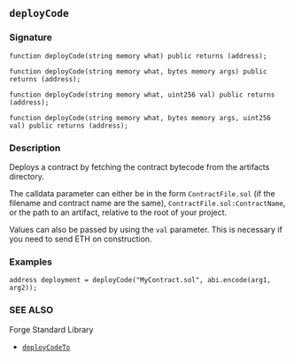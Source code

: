 ## `deployCode`

### Signature

```solidity
function deployCode(string memory what) public returns (address);
```

```solidity
function deployCode(string memory what, bytes memory args) public returns (address);
```

```solidity
function deployCode(string memory what, uint256 val) public returns (address);
```

```solidity
function deployCode(string memory what, bytes memory args, uint256 val) public returns (address);
```

### Description

Deploys a contract by fetching the contract bytecode from the artifacts directory.

The calldata parameter can either be in the form `ContractFile.sol` (if the filename and contract name are the same), `ContractFile.sol:ContractName`, or the path to an artifact, relative to the root of your project.

Values can also be passed by using the `val` parameter. This is necessary if you need to send ETH on construction.

### Examples

```solidity
address deployment = deployCode("MyContract.sol", abi.encode(arg1, arg2));
```

### SEE ALSO

Forge Standard Library

- [`deployCodeTo`](/reference/forge-std/deployCodeTo.mdx)
